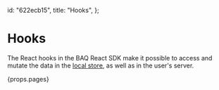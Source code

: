   id: "622ecb15",
  title: "Hooks",
};

# Hooks

The React hooks in the BAQ React SDK make it possible to access and mutate the data in the [local store](f1e914a6), as well as in the user's server.

{props.pages}
